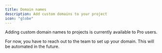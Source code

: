 ```yaml
---
title: Domain names
description: Add custom domains to your project
icon: "globe"
---
```


<Snippet file="pro-feature.mdx" />

Adding custom domain names to projects is currently available to Pro users.

For now, you have to reach out to the team to set up your domain.
This will be automated in the future.

